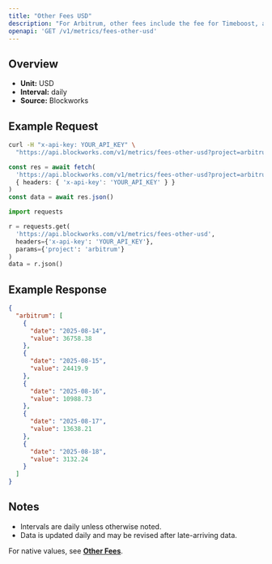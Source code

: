 ```yaml
---
title: "Other Fees USD"
description: "For Arbitrum, other fees include the fee for Timeboost, an priroty auction for access to transactions with no delay compared to 200ms delay for the chain's sequencer"
openapi: 'GET /v1/metrics/fees-other-usd'
---
```


## Overview

- **Unit:** USD
- **Interval:** daily
- **Source:** Blockworks

## Example Request

<CodeGroup>

```bash cURL
curl -H "x-api-key: YOUR_API_KEY" \
  "https://api.blockworks.com/v1/metrics/fees-other-usd?project=arbitrum"
```

```typescript TypeScript
const res = await fetch(
  'https://api.blockworks.com/v1/metrics/fees-other-usd?project=arbitrum',
  { headers: { 'x-api-key': 'YOUR_API_KEY' } }
)
const data = await res.json()
```

```python Python
import requests

r = requests.get(
  'https://api.blockworks.com/v1/metrics/fees-other-usd',
  headers={'x-api-key': 'YOUR_API_KEY'},
  params={'project': 'arbitrum'}
)
data = r.json()
```

</CodeGroup>

## Example Response

```json
{
  "arbitrum": [
    {
      "date": "2025-08-14",
      "value": 36758.38
    },
    {
      "date": "2025-08-15",
      "value": 24419.9
    },
    {
      "date": "2025-08-16",
      "value": 10988.73
    },
    {
      "date": "2025-08-17",
      "value": 13638.21
    },
    {
      "date": "2025-08-18",
      "value": 3132.24
    }
  ]
}
```

## Notes
- Intervals are daily unless otherwise noted.
- Data is updated daily and may be revised after late-arriving data.


<Note>For native values, see **[Other Fees](./fees-other)**.</Note>